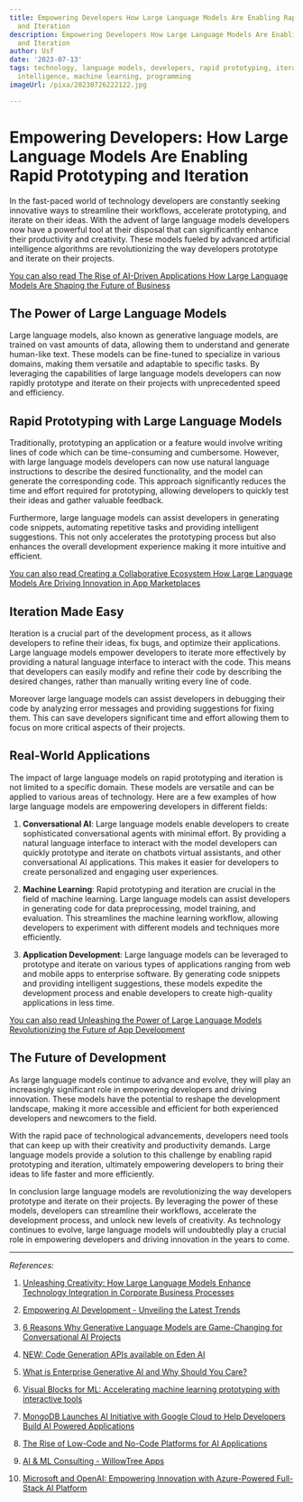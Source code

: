 ```yaml
---
title: Empowering Developers How Large Language Models Are Enabling Rapid Prototyping
  and Iteration
description: Empowering Developers How Large Language Models Are Enabling Rapid Prototyping
  and Iteration
author: Usf
date: '2023-07-13'
tags: technology, language models, developers, rapid prototyping, iteration, artificial
  intelligence, machine learning, programming
imageUrl: /pixa/20230726222122.jpg

---
```

# Empowering Developers: How Large Language Models Are Enabling Rapid Prototyping and Iteration

In the fast-paced world of technology developers are constantly seeking innovative ways to streamline their workflows, accelerate  prototyping, and iterate on their ideas. With the advent of large language models developers now have a powerful tool at their disposal that can significantly enhance their productivity and creativity. These models fueled by advanced artificial intelligence algorithms are revolutionizing the way developers prototype and iterate on their projects.

[You can also  read  The Rise of AI-Driven Applications How Large Language  Models Are Shaping the  Future of Business](The%20Rise%20of%20AI-Driven%20Applications%20How%20Large%20Language%20Models%20Are%20Shaping%20the%20Future%20of%20Business)


## The Power of Large Language Models

Large language models, also known as generative  language models, are trained on vast amounts of data, allowing  them to understand and  generate human-like text. These models can be  fine-tuned to specialize  in various domains, making them versatile and adaptable to specific tasks. By  leveraging the capabilities of large language models developers can now rapidly prototype and  iterate on their projects  with unprecedented  speed and efficiency.

##  Rapid  Prototyping with Large Language Models

Traditionally, prototyping  an application or  a feature  would involve writing lines of code which can be time-consuming  and  cumbersome. However, with large language models developers  can now  use natural  language instructions to  describe the desired  functionality, and the model can  generate the corresponding code. This approach significantly  reduces the time and effort required for prototyping, allowing developers to quickly test their ideas and gather valuable feedback.

Furthermore,  large language models can assist  developers in generating code snippets, automating repetitive tasks and providing intelligent suggestions. This not only accelerates the prototyping  process but also enhances the overall development experience making it  more intuitive and efficient.

[You can also read Creating a Collaborative Ecosystem How Large Language Models Are Driving Innovation in App Marketplaces](Creating%20a%20Collaborative%20Ecosystem%20How%20Large%20Language%20Models%20Are%20Driving%20Innovation%20in%20App%20Marketplaces)


## Iteration Made Easy

Iteration is  a crucial part of the development process, as it allows developers  to refine their ideas, fix bugs, and optimize their applications. Large language models empower  developers to iterate more  effectively by providing a natural language  interface to interact with the  code. This means that developers can easily modify and refine their code by describing the  desired changes, rather than manually writing  every line of code.

Moreover large language models  can assist developers in debugging their code by analyzing error  messages and providing suggestions for  fixing them. This can save developers significant time and effort  allowing them to focus  on  more critical aspects of their projects.

## Real-World Applications

The impact of large language models on rapid prototyping and iteration  is not limited to a specific domain. These models are versatile and can be applied to various areas of technology.  Here are a few  examples  of how large language models are empowering developers in different fields:

1.  **Conversational AI**: Large language models enable developers to create sophisticated conversational agents with minimal effort.  By providing a natural language interface to interact with the model developers can quickly  prototype and iterate on chatbots virtual assistants, and other conversational AI applications. This makes it easier for developers to create personalized and engaging user experiences.

2.  **Machine Learning**: Rapid prototyping and iteration are crucial in the field of machine  learning. Large language  models  can assist developers in generating code for  data preprocessing, model  training, and evaluation. This streamlines the machine learning workflow, allowing developers  to experiment with different models and techniques more efficiently.

3.  **Application Development**: Large language  models can be leveraged to prototype and iterate on various types of applications ranging from web and mobile apps  to enterprise software. By generating code snippets and providing intelligent suggestions, these models expedite the development  process and enable  developers to create high-quality applications in less time.

[You can also read Unleashing the Power of Large Language  Models Revolutionizing the  Future of App Development](Unleashing%20the%20Power%20of%20Large%20Language%20Models%20Revolutionizing%20the%20Future%20of%20App%20Development)


## The Future of Development

As large language  models continue to advance and evolve, they will play an increasingly significant role in  empowering developers and driving innovation. These models have the potential to reshape the development landscape, making it more accessible and efficient for both experienced developers and newcomers to the field.

With the rapid pace  of technological advancements, developers need tools that can keep up with their creativity and  productivity demands. Large language models provide a solution to this challenge by enabling rapid prototyping  and iteration, ultimately empowering developers to bring  their ideas to life faster and more efficiently.

In conclusion large  language models are revolutionizing  the way developers prototype and iterate on their projects.  By leveraging the  power of these models, developers can streamline their workflows, accelerate the development process, and unlock new levels of creativity. As technology continues to evolve, large language models will undoubtedly play a  crucial role in empowering developers and driving innovation in the years  to come.

---

*References:*

1. [Unleashing Creativity: How Large Language Models Enhance Technology Integration in Corporate  Business Processes](https://www.linkedin.com/pulse/unleashing-creativity-how-large-language-models-enhance-alfonso-razzi)

2. [Empowering AI Development - Unveiling the Latest Trends](https://www.linkedin.com/pulse/empowering-ai-development-unveiling-latest-trends-ai-techpark)

3. [6 Reasons Why  Generative Language Models are Game-Changing for Conversational AI Projects](https://blog.kore.ai/6-reasons-why-generative-language-models-are-game-changing-for-conversational-ai-projects)

4. [NEW: Code Generation APIs available on Eden  AI](https://www.edenai.co/post/new-code-generation-apis-available-on-eden-ai)

5. [What is Enterprise Generative  AI and Why Should You Care?](https://clear.ml/blog/what-is-enterprise-generative-ai-and-why-should-you-care/)

6. [Visual Blocks for ML: Accelerating machine learning prototyping with interactive tools](https://ai.googleblog.com/2023/04/visual-blocks-for-ml-accelerating.html?m=1)

7. [MongoDB Launches AI Initiative with Google  Cloud to Help Developers Build  AI Powered Applications](https://investors.mongodb.com/news-releases/news-release-details/mongodb-launches-ai-initiative-google-cloud-help-developers)

8. [The Rise of Low-Code and No-Code Platforms for AI Applications](https://www.blockchain-council.org/ai/the-rise-of-low-code-and-no-code-platforms-for-ai-applications/)

9. [AI & ML Consulting - WillowTree Apps](https://www.willowtreeapps.com/services/ai-ml-consulting)

10. [Microsoft and  OpenAI:  Empowering Innovation with Azure-Powered Full-Stack AI Platform](https://medium.com/@aykutaktas06/microsoft-and-openai-empowering-innovation-with-azure-powered-full-stack-ai-platform-70db194beb19)